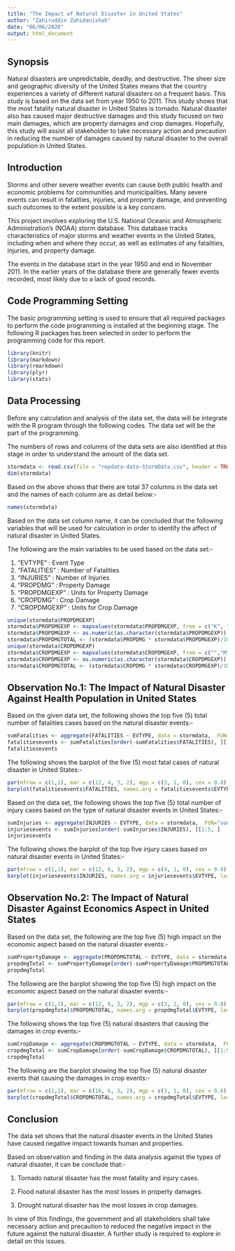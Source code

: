 ```yaml
---
title: "The Impact of Natural Disaster in United States"
author: "Zahiruddin Zahidanishah"
date: "06/06/2020"
output: html_document
---
```


## Synopsis
Natural disasters are unpredictable, deadly, and destructive. The sheer size and geographic diversity of the United States means that the country experiences a variety of different natural disasters on a frequent basis. This study is based on the data set from year 1950 to 2011. This study shows that the most fatality natural disaster in United States is tornado. Natural disaster also has caused major destructive damages and this study focused on two main damages, which are property damages and crop damages. Hopefully, this study will assist all stakeholder to take necessary action and precaution in reducing the number of damages caused by natural disaster to the overall population in United States.

## Introduction
Storms and other severe weather events can cause both public health and economic problems for communities and municipalities. Many severe events can result in fatalities, injuries, and property damage, and preventing such outcomes to the extent possible is a key concern.

This project involves exploring the U.S. National Oceanic and Atmospheric Administration's (NOAA) storm database. This database tracks characteristics of major storms and weather events in the United States, including when and where they occur, as well as estimates of any fatalities, injuries, and property damage.

The events in the database start in the year 1950 and end in November 2011. In the earlier years of the database there are generally fewer events recorded, most likely due to a lack of good records.

## Code Programming Setting
The basic programming setting is used to ensure that all required packages to perform the code programming is installed at the beginning stage. The following R packages has been selected in order to perform the programming code for this report.
```r
library(knitr)
library(markdown)
library(rmarkdown)
library(plyr)
library(stats)
```

## Data Processing
Before any calculation and analysis of the data set, the data will be integrate with the R program through the following codes. The data set will be the part of the programming. 

The numbers of rows and columns of the data sets are also identified at this stage in order to understand the amount of the data set.
```r
stormdata <- read.csv(file = "repdata-data-StormData.csv", header = TRUE, sep = ",")
dim(stormdata)
```
Based on the above shows that there are total 37 columns in the data set and the names of each column are as detail below:-
```r
names(stormdata)
```

Based on the data set column name, it can be concluded that the following variables that will be used for calculation in order to identify the affect of natural disaster in United States.

The following are the main variables to be used based on the data set:-

1. "EVTYPE"             : Event Type
2. "FATALITIES"         : Number of Fatalities
3. "INJURIES"           : Number of Injuries
4. "PROPDMG"            : Property Damage
5. "PROPDMGEXP"         : Units for Property Damage
6. "CROPDMG"            : Crop Damage
7. "CROPDMGEXP"         : Units for Crop Damage

```r
unique(stormdata$PROPDMGEXP)
stormdata$PROPDMGEXP <- mapvalues(stormdata$PROPDMGEXP, from = c("K", "M","", "B", "m", "+", "0", "5", "6", "?", "4", "2", "3", "h", "7", "H", "-", "1", "8"), to = c(10^3, 10^6, 1, 10^9, 10^6, 0,1,10^5, 10^6, 0, 10^4, 10^2, 10^3, 10^2, 10^7, 10^2, 0, 10, 10^8))
stormdata$PROPDMGEXP <- as.numeric(as.character(stormdata$PROPDMGEXP))
stormdata$PROPDMGTOTAL <- (stormdata$PROPDMG * stormdata$PROPDMGEXP)/1000000000
unique(stormdata$CROPDMGEXP)
stormdata$CROPDMGEXP <- mapvalues(stormdata$CROPDMGEXP, from = c("","M", "K", "m", "B", "?", "0", "k","2"), to = c(1,10^6, 10^3, 10^6, 10^9, 0, 1, 10^3, 10^2))
stormdata$CROPDMGEXP <- as.numeric(as.character(stormdata$CROPDMGEXP))
stormdata$CROPDMGTOTAL <- (stormdata$CROPDMG * stormdata$CROPDMGEXP)/1000000000
```

## Observation No.1: The Impact of Natural Disaster Against Health Population in United States

Based on the given data set, the following shows the top five (5) total number of fatalities cases based on the natural disaster events:-
```r
sumFatalities <- aggregate(FATALITIES ~ EVTYPE, data = stormdata,  FUN="sum")
fatalitiesevents <- sumFatalities[order(-sumFatalities$FATALITIES), ][1:5, ]
fatalitiesevents
```

The following shows the barplot of the five (5) most fatal cases of natural disaster in United States:-
```r
par(mfrow = c(1,1), mar = c(12, 4, 3, 2), mgp = c(3, 1, 0), cex = 0.8)
barplot(fatalitiesevents$FATALITIES, names.arg = fatalitiesevents$EVTYPE, las = 3, main = "Five Highest Fatalities Cases", ylab = "Number of Fatalities", col="red")
```

Based on the data set, the following shows the top five (5) total number of injury cases based on the type of natural disaster events in United States:-
```r
sumInjuries <- aggregate(INJURIES ~ EVTYPE, data = stormdata,  FUN="sum")
injuriesevents <- sumInjuries[order(-sumInjuries$INJURIES), ][1:5, ]
injuriesevents
```

The following shows the barplot of the top five injury cases based on natural disaster events in United States:-
```r
par(mfrow = c(1,1), mar = c(12, 6, 3, 2), mgp = c(4, 1, 0), cex = 0.8)
barplot(injuriesevents$INJURIES, names.arg = injuriesevents$EVTYPE, las = 3, main = "Five Highest Injuries Cases", ylab = "Number of Injuries", col="green")
```

## Observation No.2: The Impact of Natural Disaster Against Economics Aspect in United States

Based on the data set, the following are the top five (5) high impact on the economic aspect based on the natural disaster events:-
```r
sumPropertyDamage <- aggregate(PROPDMGTOTAL ~ EVTYPE, data = stormdata,  FUN="sum")
propdmgTotal <- sumPropertyDamage[order(-sumPropertyDamage$PROPDMGTOTAL), ][1:5, ]
propdmgTotal
```

The following are the barplot showing the top five (5) high impact on the economic aspect based on the natural disaster events:-
```r
par(mfrow = c(1,1), mar = c(12, 6, 3, 2), mgp = c(3, 1, 0), cex = 0.8)
barplot(propdmgTotal$PROPDMGTOTAL, names.arg = propdmgTotal$EVTYPE, las = 3, main = "Five Highest Property Damages Cases", ylab = "Damage Property Values (in Billions)", col="blue")
```

The following shows the top five (5) natural disasters that causing the damages in crop events:-
```r
sumCropDamage <- aggregate(CROPDMGTOTAL ~ EVTYPE, data = stormdata,  FUN="sum")
cropdmgTotal <- sumCropDamage[order(-sumCropDamage$CROPDMGTOTAL), ][1:5, ]
cropdmgTotal
```

The following are the barplot showing the top five (5) natural disaster events that causing the damages in crop events:-
```r
par(mfrow = c(1,1), mar = c(10, 6, 3, 2), mgp = c(3, 1, 0), cex = 0.6)
barplot(cropdmgTotal$CROPDMGTOTAL, names.arg = cropdmgTotal$EVTYPE, las = 2, main = "Five Highest Crop Damages Cases", ylab = "Damage Crop Values (in Billions)", col="yellow")
```

## Conclusion

The data set shows that the natural disaster events in the United States have caused negative impact towards human and properties.

Based on observation and finding in the data analysis against the types of natural disaster, it can be conclude that:-

1. Tornado natural disaster has the most fatality and injury cases.

2. Flood natural disaster has the most losses in property damages.

3. Drought natural disaster has the most losses in crop damages.

In view of this findings, the government and all stakeholders shall take necessary action and precaution to reduced the negative impact in the future against the natural disaster. A further study is required to explore in detail on this issues.
